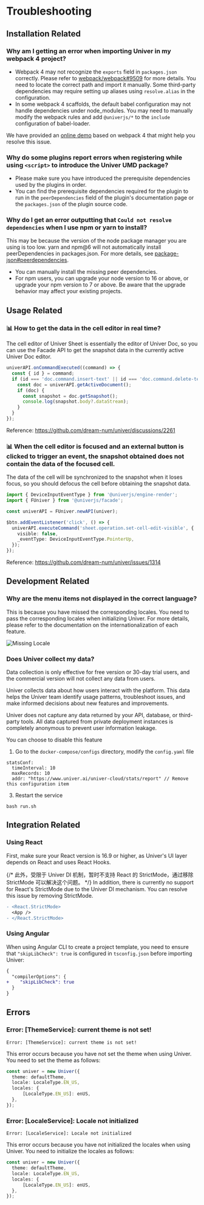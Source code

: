 
# Troubleshooting

## Installation Related

### Why am I getting an error when importing Univer in my webpack 4 project?

- Webpack 4 may not recognize the `exports` field in `packages.json` correctly. Please refer to [webpack/webpack#9509](https://github.com/webpack/webpack/issues/9509) for more details. You need to locate the correct path and import it manually. Some third-party dependencies may require setting up aliases using `resolve.alias` in the configuration.
- In some webpack 4 scaffolds, the default babel configuration may not handle dependencies under node_modules. You may need to manually modify the webpack rules and add `@univerjs/*` to the `include` configuration of babel-loader.

We have provided an [online demo](/playground?title=Webpack%204) based on webpack 4 that might help you resolve this issue.

### Why do some plugins report errors when registering while using `<script>` to introduce the Univer UMD package?

- Please make sure you have introduced the prerequisite dependencies used by the plugins in order.
- You can find the prerequisite dependencies required for the plugin to run in the `peerDependencies` field of the plugin's documentation page or the `packages.json` of the plugin source code.

### Why do I get an error outputting that `Could not resolve dependencies` when I use npm or yarn to install?

This may be because the version of the node package manager you are using is too low. yarn and npm@6 will not automatically install peerDependencies in packages.json. For more details, see  [package-json#peerdependencies](https://docs.npmjs.com/cli/v10/configuring-npm/package-json#peerdependencies).

- You can manually install the missing peer dependencies.
- For npm users, you can upgrade your node version to 16 or above, or upgrade your npm version to 7 or above. Be aware that the upgrade behavior may affect your existing projects.

## Usage Related

### 📊 How to get the data in the cell editor in real time?

The cell editor of Univer Sheet is essentially the editor of Univer Doc, so you can use the Facade API to get the snapshot data in the currently active Univer Doc editor.

```typescript
univerAPI.onCommandExecuted((command) => {
  const { id } = command;
  if (id === 'doc.command.insert-text' || id === 'doc.command.delete-text') {
    const doc = univerAPI.getActiveDocument();
    if (doc) {
      const snapshot = doc.getSnapshot();
      console.log(snapshot.body?.dataStream);
    }
  }
});
```

Reference: https://github.com/dream-num/univer/discussions/2261

### 📊 When the cell editor is focused and an external button is clicked to trigger an event, the snapshot obtained does not contain the data of the focused cell.

The data of the cell will be synchronized to the snapshot when it loses focus, so you should defocus the cell before obtaining the snapshot data.

```typescript
import { DeviceInputEventType } from '@univerjs/engine-render';
import { FUniver } from '@univerjs/facade';

const univerAPI = FUniver.newAPI(univer);

$btn.addEventListener('click', () => {
  univerAPI.executeCommand('sheet.operation.set-cell-edit-visible', {
    visible: false,
    _eventType: DeviceInputEventType.PointerUp,
  });
});
```

Reference: https://github.com/dream-num/univer/issues/1314

## Development Related

### Why are the menu items not displayed in the correct language?

This is because you have missed the corresponding locales. You need to pass the corresponding locales when initializing Univer. For more details, please refer to the documentation on the internationalization of each feature.

<Image src={missingLocaleImg} alt="Missing Locale" width={300} />

### Does Univer collect my data?

<Callout type="info" emoji="ℹ️">
  Data collection is only effective for free version or 30-day trial users, and the commercial version will not collect any data from users.
</Callout>

Univer collects data about how users interact with the platform. This data helps the Univer team identify usage patterns, troubleshoot issues, and make informed decisions about new features and improvements.

Univer does not capture any data returned by your API, database, or third-party tools. All data captured from private deployment instances is completely anonymous to prevent user information leakage.

You can choose to disable this feature

1. Go to the `docker-compose/configs` directory, modify the `config.yaml` file
```
statsConf:
  timeInterval: 10
  maxRecords: 10
  addr: "https://www.univer.ai/univer-cloud/stats/report" // Remove this configuration item
```
3. Restart the service
```
bash run.sh
```


## Integration Related

### Using React

First, make sure your React version is 16.9 or higher, as Univer's UI layer depends on React and uses React Hooks.

{/* 此外，受限于 Univer DI 机制，暂时不支持 React 的 StrictMode，通过移除 StrictMode 可以解决这个问题。 */}
In addition, there is currently no support for React's StrictMode due to the Univer DI mechanism. You can resolve this issue by removing StrictMode.

```diff
- <React.StrictMode>
  <App />
- </React.StrictMode>
```

### Using Angular

When using Angular CLI to create a project template, you need to ensure that `"skipLibCheck": true` is configured in `tsconfig.json` before importing Univer:

```diff
{
  "compilerOptions": {
+    "skipLibCheck": true
  }
}
```

## Errors

### Error: [ThemeService]: current theme is not set!

```
Error: [ThemeService]: current theme is not set!
```

This error occurs because you have not set the theme when using Univer. You need to set the theme as follows:

```typescript {2}
const univer = new Univer({
  theme: defaultTheme,
  locale: LocaleType.EN_US,
  locales: {
      [LocaleType.EN_US]: enUS,
  },
});
```

### Error: [LocaleService]: Locale not initialized

```
Error: [LocaleService]: Locale not initialized
```

This error occurs because you have not initialized the locales when using Univer. You need to initialize the locales as follows:

```typescript {3-6}
const univer = new Univer({
  theme: defaultTheme,
  locale: LocaleType.EN_US,
  locales: {
      [LocaleType.EN_US]: enUS,
  },
});
```
